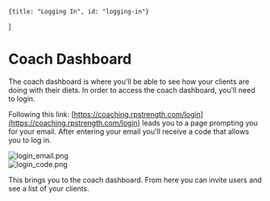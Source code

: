 


    {title: "Logging In", id: "logging-in"}
]

# Coach Dashboard

The coach dashboard is where you'll be able to see how your clients are doing
with their diets. In order to access the coach dashboard, you'll need to login.

<LoggingIn />

Following this link: 
[https://coaching.rpstrength.com/login](https://coaching.rpstrength.com/login)
leads you to a page prompting you for your email. After entering your email
you'll receive a code that allows you to log in.

<div className="flex">
    <div className="pr-4">
        <Image
            src={login_email}
            alt="login_email.png"
        />
    </div>
    <div className="pr-4">
        <Image
            src={login_code}
            alt="login_code.png"
        />
    </div>
</div> 

This brings you to the coach dashboard. From here you can invite users and see a
list of your clients.